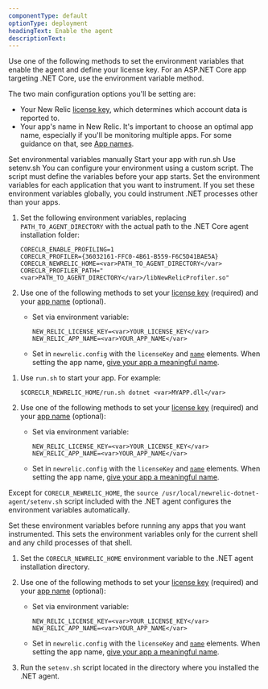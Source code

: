 ```yaml
---
componentType: default
optionType: deployment
headingText: Enable the agent
descriptionText: 
---
```


Use one of the following methods to set the environment variables that enable the agent and define your license key. For an ASP.NET Core app targeting .NET Core, use the environment variable method.

The two main configuration options you'll be setting are: 

* Your New Relic [license key](/docs/apis/intro-apis/new-relic-api-keys/#overview-keys), which determines which account data is reported to.
* Your app's name in New Relic. It's important to choose an optimal app name, especially if you'll be monitoring multiple apps. For some guidance on that, see [App names](/docs/apm/agents/net-agent/configuration/name-your-net-application).

<Tabs>
  <TabsBar>
    <TabsBarItem id="manual">Set environmental variables manually</TabsBarItem>       
    <TabsBarItem id="runsh">Start your app with run.sh</TabsBarItem>
    <TabsBarItem id="setenv">Use setenv.sh</TabsBarItem>
  </TabsBar>

  <TabsPages>
  <TabsPageItem id="manual">
You can configure your environment using a custom script. The script must define the variables before your app starts.

<Callout variant="caution">
  Set the environment variables for each application that you want to instrument. If you set these environment variables globally, you could instrument .NET processes other than your apps.
</Callout>

1. Set the following environment variables, replacing `PATH_TO_AGENT_DIRECTORY` with the actual path to the .NET Core agent installation folder:

    ```
    CORECLR_ENABLE_PROFILING=1
    CORECLR_PROFILER={36032161-FFC0-4B61-B559-F6C5D41BAE5A}
    CORECLR_NEWRELIC_HOME=<var>PATH_TO_AGENT_DIRECTORY</var>
    CORECLR_PROFILER_PATH="<var>PATH_TO_AGENT_DIRECTORY</var>/libNewRelicProfiler.so"
    ```
2. Use one of the following methods to set your [license key](/docs/apis/intro-apis/new-relic-api-keys/#ingest-license-key) (required) and your [app name](/docs/agents/net-agent/configuration/name-your-net-application) (optional).

    * Set via environment variable:

      ```
      NEW_RELIC_LICENSE_KEY=<var>YOUR_LICENSE_KEY</var>
      NEW_RELIC_APP_NAME=<var>YOUR_APP_NAME</var>
      ```
    * Set in `newrelic.config` with the `licenseKey` and [`name`](/docs/agents/net-agent/configuration/net-agent-configuration#app-name) elements. When setting the app name, [give your app a meaningful name](/docs/agents/net-agent/installation-configuration/name-your-net-application).
  </TabsPageItem>
  <TabsPageItem id="run.sh"> 

1. Use `run.sh` to start your app. For example:

    ```
    $CORECLR_NEWRELIC_HOME/run.sh dotnet <var>MYAPP.dll</var>
    ```
2. Use one of the following methods to set your [license key](/docs/apis/intro-apis/new-relic-api-keys/#ingest-license-key) (required) and your [app name](/docs/agents/net-agent/configuration/name-your-net-application) (optional):

    * Set via environment variable:

      ```
      NEW_RELIC_LICENSE_KEY=<var>YOUR_LICENSE_KEY</var>
      NEW_RELIC_APP_NAME=<var>YOUR_APP_NAME</var>
      ```
    * Set in `newrelic.config` with the `licenseKey` and [`name`](/docs/agents/net-agent/configuration/net-agent-configuration#app-name) elements. When setting the app name, [give your app a meaningful name](/docs/agents/net-agent/installation-configuration/name-your-net-application).
  </TabsPageItem>
  <TabsPageItem id="setenv"> 

Except for `CORECLR_NEWRELIC_HOME`, the `source /usr/local/newrelic-dotnet-agent/setenv.sh` script included with the .NET agent configures the environment variables automatically.

<Callout variant="tip">
  Set these environment variables before running any apps that you want instrumented. This sets the environment variables only for the current shell and any child processes of that shell.
</Callout>

1. Set the `CORECLR_NEWRELIC_HOME` environment variable to the .NET agent installation directory.
2. Use one of the following methods to set your [license key](/docs/apis/intro-apis/new-relic-api-keys/#ingest-license-key) (required) and your [app name](/docs/agents/net-agent/configuration/name-your-net-application) (optional):

    * Set via environment variable:

      ```
      NEW_RELIC_LICENSE_KEY=<var>YOUR_LICENSE_KEY</var>
      NEW_RELIC_APP_NAME=<var>YOUR_APP_NAME</var>
      ```
    * Set in `newrelic.config` with the `licenseKey` and [`name`](/docs/agents/net-agent/configuration/net-agent-configuration#app-name) elements. When setting the app name, [give your app a meaningful name](/docs/agents/net-agent/installation-configuration/name-your-net-application).
3. Run the `setenv.sh` script located in the directory where you installed the .NET agent.
  </TabsPageItem>
  </TabsPages>
</Tabs>

